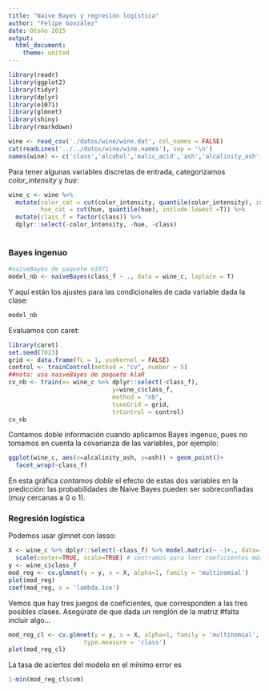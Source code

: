```yaml
---
title: "Naive Bayes y regresión logística"
author: "Felipe González"
date: Otoño 2015
output: 
  html_document: 
    theme: united
---
```



```r
library(readr)
library(ggplot2)
library(tidyr)
library(dplyr)
library(e1071)
library(glmnet)
library(shiny)
library(rmarkdown)
```

```r
wine <- read_csv('./datos/wine/wine.dat', col_names = FALSE)
cat(readLines('../../datos/wine/wine.names'), sep = '\n')
names(wine) <- c('class','alcohol','malic_acid','ash','alcalinity_ash','Mg','total_phenols','flavonoids','nonfl_phenols','proanthocyanins','color_intensity','hue','OD280_OD31','proline')
```

Para tener algunas variables discretas de entrada, categorizamos *color_intensity* y *hue*:

```r
wine_c <- wine %>% 
  mutate(color_cat = cut(color_intensity, quantile(color_intensity), include.lowest =T),
         hue_cat = cut(hue, quantile(hue), include.lowest =T)) %>%
  mutate(class_f = factor(class)) %>%
  dplyr::select(-color_intensity, -hue, -class) 
  

```


### Bayes ingenuo

```r
#naiveBayes de paquete e1071
model_nb <- naiveBayes(class_f ~ ., data = wine_c, laplace = T)
```

Y aquí están los ajustes para las condicionales de cada variable dada la clase:

```r
model_nb
```

Evaluamos con caret:

```r
library(caret)
set.seed(7023)
grid <- data.frame(fL = 1, usekernel = FALSE)
control <- trainControl(method = "cv", number = 5)
##nota: usa naiveBayes de paquete klaR
cv_nb <- train(x= wine_c %>% dplyr::select(-class_f), 
                             y=wine_c$class_f, 
                             method = "nb", 
                             tuneGrid = grid,
                             trControl = control)
cv_nb
```

Contamos doble información cuando aplicamos Bayes ingenuo, pues
no tomamos en cuenta la covarianza de las variables, por ejemplo:
```r
ggplot(wine_c, aes(x=alcalinity_ash, y=ash)) + geom_point()+
  facet_wrap(~class_f)
```

En esta gráfica *contamos doble* el efecto de estas dos variables en la predicción: las probabilidades de Naive Bayes pueden ser sobreconfiadas (muy cercanas a 0 o 1).

### Regresión logística

Podemos usar glmnet con lasso:

```r
X <- wine_c %>% dplyr::select(-class_f) %>% model.matrix(~ -1+., data=.) %>% 
  scale(center=TRUE, scale=TRUE) # centramos para leer coeficientes más fácil
y <- wine_c$class_f
mod_reg <- cv.glmnet(y = y, x = X, alpha=1, family = 'multinomial')
plot(mod_reg)
coef(mod_reg, s = 'lambda.1se')
```

Vemos que hay tres juegos de coeficientes, que corresponden a las tres posibles clases. Asegúrate de que dada un renglón de la matriz #falta incluir algo...


```r
mod_reg_cl <- cv.glmnet(y = y, x = X, alpha=1, family = 'multinomial',
                     type.measure = 'class')
plot(mod_reg_cl)
```

La tasa de aciertos del modelo en el mínimo error es

```r
1-min(mod_reg_cl$cvm)
```


